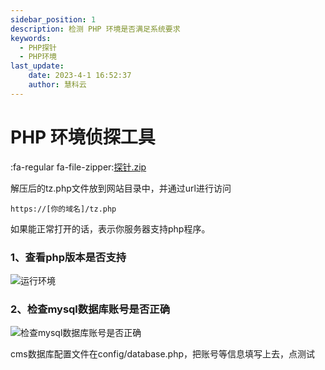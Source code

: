 ```yaml
---
sidebar_position: 1
description: 检测 PHP 环境是否满足系统要求
keywords:
  - PHP探针
  - PHP环境
last_update:
    date: 2023-4-1 16:52:37
    author: 慧科云
---
```

# PHP 环境侦探工具

:fa-regular fa-file-zipper:<icon icon="fa-solid fa-file-zipper" size="lg" />[探针.zip](/探针.zip)

解压后的tz.php文件放到网站目录中，并通过url进行访问

```
https://[你的域名]/tz.php
```

如果能正常打开的话，表示你服务器支持php程序。

### 1、查看php版本是否支持
![运行环境](./images/16785231616bc4b2.png)

### 2、检查mysql数据库账号是否正确

![检查mysql数据库账号是否正确](./images/202303200915650.png)

cms数据库配置文件在config/database.php，把账号等信息填写上去，点测试
